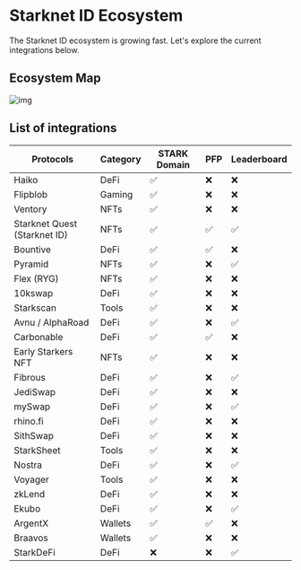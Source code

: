 # Starknet ID Ecosystem

The Starknet ID ecosystem is growing fast. Let's explore the current integrations below.

## Ecosystem Map

![img](public/illustrations/ecosystem-map.webp)

## List of integrations

| Protocols | Category | STARK Domain | PFP | Leaderboard |
| --- | --- | --- | --- | --- |
| Haiko | DeFi | ✅ | ❌ | ❌ |
| Flipblob | Gaming | ✅ | ❌ | ❌ |
| Ventory | NFTs | ✅ | ❌ | ❌ |
| Starknet Quest (Starknet ID) | NFTs | ✅ | ✅ | ✅ |
| Bountive | DeFi | ✅ | ✅ | ❌ |
| Pyramid | NFTs | ✅ | ❌ | ✅ |
| Flex (RYG) | NFTs | ✅ | ❌ | ❌ |
| 10kswap | DeFi | ✅ | ❌ | ❌ |
| Starkscan | Tools | ✅ | ❌ | ❌ |
| Avnu / AlphaRoad | DeFi | ✅ | ❌ | ✅ |
| Carbonable | DeFi | ✅ | ✅ | ❌ |
| Early Starkers NFT | NFTs | ✅ | ❌ | ❌ |
| Fibrous | DeFi | ✅ | ❌ | ✅ |
| JediSwap | DeFi | ✅ | ❌ | ❌ |
| mySwap | DeFi | ✅ | ❌ | ✅ |
| rhino.fi | DeFi | ✅ | ❌ | ❌ |
| SithSwap | DeFi | ✅ | ❌ | ❌ |
| StarkSheet | Tools | ✅ | ❌ | ❌ |
| Nostra | DeFi | ✅ | ❌ | ✅ |
| Voyager | Tools | ✅ | ❌ | ❌ |
| zkLend | DeFi | ✅ | ❌ | ❌ |
| Ekubo | DeFi | ✅ | ❌ | ✅ |
| ArgentX | Wallets | ✅ | ✅ | ❌ |
| Braavos | Wallets | ✅ | ❌ | ❌ |
| StarkDeFi | DeFi | ❌ | ❌ | ✅ |